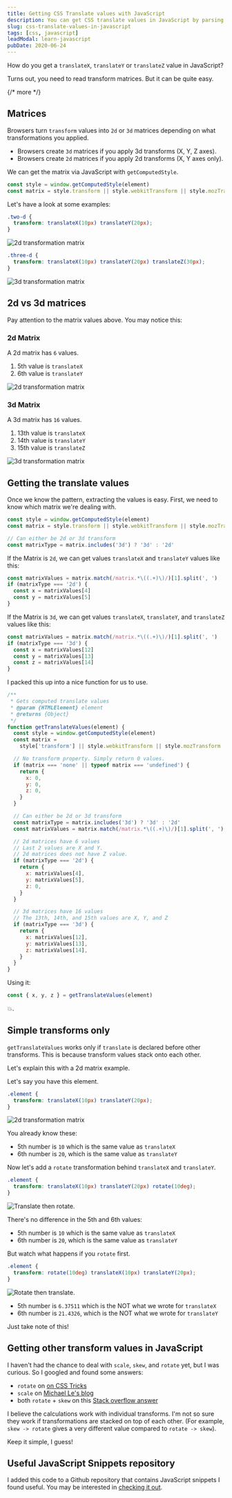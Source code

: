 ```yaml
---
title: Getting CSS Translate values with JavaScript
description: You can get CSS translate values in JavaScript by parsing 2d and 3d matrices. Here's how to do it, and what you should watch out for
slug: css-translate-values-in-javascript
tags: [css, javascript]
leadModal: learn-javascript
pubDate: 2020-06-24
---
```


How do you get a `translateX`, `translateY` or `translateZ` value in JavaScript?

Turns out, you need to read transform matrices. But it can be quite easy.

{/* more */}

## Matrices

Browsers turn `transform` values into `2d` or `3d` matrices depending on what transformations you applied.

- Browsers create `3d` matrices if you apply 3d transforms (X, Y, Z axes).
- Browsers create `2d` matrices if you apply 2d transforms (X, Y axes only).

We can get the matrix via JavaScript with `getComputedStyle`.

```js
const style = window.getComputedStyle(element)
const matrix = style.transform || style.webkitTransform || style.mozTransform
```

Let's have a look at some examples:

```css
.two-d {
  transform: translateX(10px) translateY(20px);
}
```

<Image
  src='/images/2020/translate-in-javascript/two-d.png'
  alt='2d transformation matrix'
/>

```css
.three-d {
  transform: translateX(10px) translateY(20px) translateZ(30px);
}
```

<Image
  src='/images/2020/translate-in-javascript/three-d.png'
  alt='3d transformation matrix'
/>

## 2d vs 3d matrices

Pay attention to the matrix values above. You may notice this:

### 2d Matrix

A 2d matrix has `6` values.

1. 5th value is `translateX`
2. 6th value is `translateY`

<Image
  src='/images/2020/translate-in-javascript/two-d.png'
  alt='2d transformation matrix'
/>

### 3d Matrix

A 3d matrix has `16` values.

1. 13th value is `translateX`
2. 14th value is `translateY`
3. 15th value is `translateZ`

<Image
  src='/images/2020/translate-in-javascript/three-d.png'
  alt='3d transformation matrix'
/>

## Getting the translate values

Once we know the pattern, extracting the values is easy. First, we need to know which matrix we're dealing with.

```js
const style = window.getComputedStyle(element)
const matrix = style.transform || style.webkitTransform || style.mozTransform

// Can either be 2d or 3d transform
const matrixType = matrix.includes('3d') ? '3d' : '2d'
```

If the Matrix is `2d`, we can get values `translateX` and `translateY` values like this:

```js
const matrixValues = matrix.match(/matrix.*\((.+)\)/)[1].split(', ')
if (matrixType === '2d') {
  const x = matrixValues[4]
  const y = matrixValues[5]
}
```

If the Matrix is `3d`, we can get values `translateX`, `translateY`, and `translateZ` values like this:

```js
const matrixValues = matrix.match(/matrix.*\((.+)\)/)[1].split(', ')
if (matrixType === '3d') {
  const x = matrixValues[12]
  const y = matrixValues[13]
  const z = matrixValues[14]
}
```

I packed this up into a nice function for us to use.

```js
/**
 * Gets computed translate values
 * @param {HTMLElement} element
 * @returns {Object}
 */
function getTranslateValues(element) {
  const style = window.getComputedStyle(element)
  const matrix =
    style['transform'] || style.webkitTransform || style.mozTransform

  // No transform property. Simply return 0 values.
  if (matrix === 'none' || typeof matrix === 'undefined') {
    return {
      x: 0,
      y: 0,
      z: 0,
    }
  }

  // Can either be 2d or 3d transform
  const matrixType = matrix.includes('3d') ? '3d' : '2d'
  const matrixValues = matrix.match(/matrix.*\((.+)\)/)[1].split(', ')

  // 2d matrices have 6 values
  // Last 2 values are X and Y.
  // 2d matrices does not have Z value.
  if (matrixType === '2d') {
    return {
      x: matrixValues[4],
      y: matrixValues[5],
      z: 0,
    }
  }

  // 3d matrices have 16 values
  // The 13th, 14th, and 15th values are X, Y, and Z
  if (matrixType === '3d') {
    return {
      x: matrixValues[12],
      y: matrixValues[13],
      z: matrixValues[14],
    }
  }
}
```

Using it:

```js
const { x, y, z } = getTranslateValues(element)
```

💥.

## Simple transforms only

`getTranslateValues` works only if `translate` is declared before other transforms. This is because transform values stack onto each other.

Let's explain this with a 2d matrix example.

Let's say you have this element.

```css
.element {
  transform: translateX(10px) translateY(20px);
}
```

<Image
  src='/images/2020/translate-in-javascript/two-d.png'
  alt='2d transformation matrix'
/>

You already know these:

- 5th number is `10` which is the same value as `translateX`
- 6th number is `20`, which is the same value as `translateY`

Now let's add a `rotate` transformation behind `translateX` and `translateY`.

```css
.element {
  transform: translateX(10px) translateY(20px) rotate(10deg);
}
```

<Image
  src='/images/2020/translate-in-javascript/translate-rotate.png'
  alt='Translate then rotate.'
/>

There's no difference in the 5th and 6th values:

- 5th number is `10` which is the same value as `translateX`
- 6th number is `20`, which is the same value as `translateY`

But watch what happens if you `rotate` first.

```css
.element {
  transform: rotate(10deg) translateX(10px) translateY(20px);
}
```

<Image
  src='/images/2020/translate-in-javascript/rotate-translate.png'
  alt='Rotate then translate.'
/>

- 5th number is `6.37511` which is the NOT what we wrote for `translateX`
- 6th number is `21.4326`, which is the NOT what we wrote for `translateY`

Just take note of this!

## Getting other transform values in JavaScript

I haven't had the chance to deal with `scale`, `skew`, and `rotate` yet, but I was curious. So I googled and found some answers:

- `rotate` on [on CSS Tricks][1]
- `scale` on [Michael Le's blog][2]
- both `rotate` + `skew` on this [Stack overflow answer][3]

I believe the calculations work with individual transforms. I'm not so sure they work if transformations are stacked on top of each other. (For example, `skew -> rotate` gives a very different value compared to `rotate -> skew`).

Keep it simple, I guess!

## Useful JavaScript Snippets repository

I added this code to a Github repository that contains JavaScript snippets I found useful. You may be interested in [checking it out][4].

[1]: https://css-tricks.com/get-value-of-css-rotation-through-javascript/ 'Get Value of CSS Rotation through JavaScript'
[2]: https://www.michael1e.com/get-scale-value-css-javascript/ 'Get Scale Value of CSS Transformation through Javascript'
[3]: https://stackoverflow.com/questions/5107134/find-the-rotation-and-skew-of-a-matrix-transformation 'Find the Rotation and Skew of a Matrix transformation'
[4]: https://github.com/zellwk/useful-js-snippets 'Useful JavaScript snippets'
